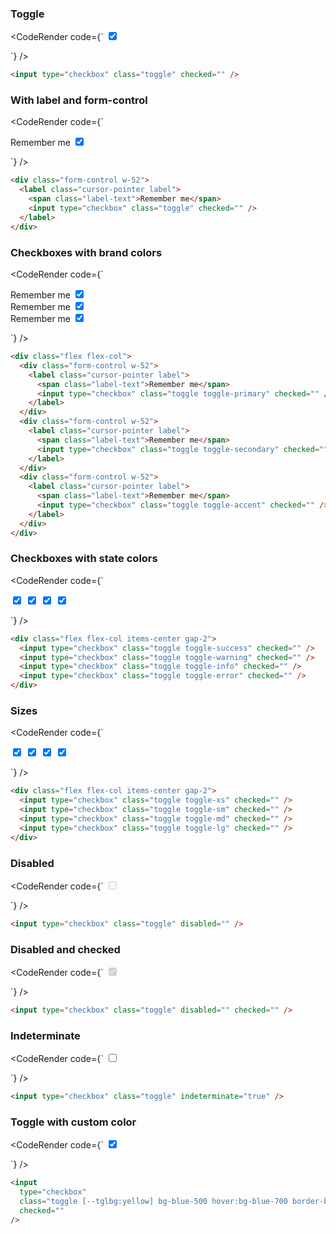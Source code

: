 
### Toggle

<CodeRender code={`
<input type="checkbox" class="toggle" checked="" />

`} />
  
```html
<input type="checkbox" class="toggle" checked="" />

```
### With label and form-control

<CodeRender code={`
<div class="form-control w-52">
  <label class="cursor-pointer label">
    <span class="label-text">Remember me</span>
    <input type="checkbox" class="toggle" checked="" />
  </label>
</div>

`} />
  
```html
<div class="form-control w-52">
  <label class="cursor-pointer label">
    <span class="label-text">Remember me</span>
    <input type="checkbox" class="toggle" checked="" />
  </label>
</div>

```
### Checkboxes with brand colors

<CodeRender code={`
<div class="flex flex-col">
  <div class="form-control w-52">
    <label class="cursor-pointer label">
      <span class="label-text">Remember me</span>
      <input type="checkbox" class="toggle toggle-primary" checked="" />
    </label>
  </div>
  <div class="form-control w-52">
    <label class="cursor-pointer label">
      <span class="label-text">Remember me</span>
      <input type="checkbox" class="toggle toggle-secondary" checked="" />
    </label>
  </div>
  <div class="form-control w-52">
    <label class="cursor-pointer label">
      <span class="label-text">Remember me</span>
      <input type="checkbox" class="toggle toggle-accent" checked="" />
    </label>
  </div>
</div>

`} />
  
```html
<div class="flex flex-col">
  <div class="form-control w-52">
    <label class="cursor-pointer label">
      <span class="label-text">Remember me</span>
      <input type="checkbox" class="toggle toggle-primary" checked="" />
    </label>
  </div>
  <div class="form-control w-52">
    <label class="cursor-pointer label">
      <span class="label-text">Remember me</span>
      <input type="checkbox" class="toggle toggle-secondary" checked="" />
    </label>
  </div>
  <div class="form-control w-52">
    <label class="cursor-pointer label">
      <span class="label-text">Remember me</span>
      <input type="checkbox" class="toggle toggle-accent" checked="" />
    </label>
  </div>
</div>

```
### Checkboxes with state colors

<CodeRender code={`
<div class="flex flex-col items-center gap-2">
  <input type="checkbox" class="toggle toggle-success" checked="" />
  <input type="checkbox" class="toggle toggle-warning" checked="" />
  <input type="checkbox" class="toggle toggle-info" checked="" />
  <input type="checkbox" class="toggle toggle-error" checked="" />
</div>

`} />
  
```html
<div class="flex flex-col items-center gap-2">
  <input type="checkbox" class="toggle toggle-success" checked="" />
  <input type="checkbox" class="toggle toggle-warning" checked="" />
  <input type="checkbox" class="toggle toggle-info" checked="" />
  <input type="checkbox" class="toggle toggle-error" checked="" />
</div>

```
### Sizes

<CodeRender code={`
<div class="flex flex-col items-center gap-2">
  <input type="checkbox" class="toggle toggle-xs" checked="" />
  <input type="checkbox" class="toggle toggle-sm" checked="" />
  <input type="checkbox" class="toggle toggle-md" checked="" />
  <input type="checkbox" class="toggle toggle-lg" checked="" />
</div>

`} />
  
```html
<div class="flex flex-col items-center gap-2">
  <input type="checkbox" class="toggle toggle-xs" checked="" />
  <input type="checkbox" class="toggle toggle-sm" checked="" />
  <input type="checkbox" class="toggle toggle-md" checked="" />
  <input type="checkbox" class="toggle toggle-lg" checked="" />
</div>

```
### Disabled

<CodeRender code={`
<input type="checkbox" class="toggle" disabled="" />

`} />
  
```html
<input type="checkbox" class="toggle" disabled="" />

```
### Disabled and checked

<CodeRender code={`
<input type="checkbox" class="toggle" disabled="" checked="" />

`} />
  
```html
<input type="checkbox" class="toggle" disabled="" checked="" />

```
### Indeterminate

<CodeRender code={`
<input type="checkbox" class="toggle" indeterminate="true" />

`} />
  
```html
<input type="checkbox" class="toggle" indeterminate="true" />

```
### Toggle with custom color

<CodeRender code={`
<input
  type="checkbox"
  class="toggle [--tglbg:yellow] bg-blue-500 hover:bg-blue-700 border-blue-500"
  checked=""
/>

`} />
  
```html
<input
  type="checkbox"
  class="toggle [--tglbg:yellow] bg-blue-500 hover:bg-blue-700 border-blue-500"
  checked=""
/>

```   

    